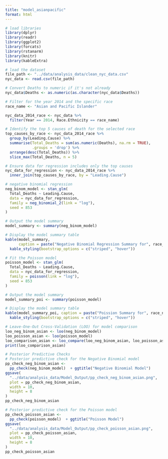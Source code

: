 ```yaml
---
title: "model_asianpacific"
format: html
---
```


```r
# load libraries
library(dplyr)
library(readr)
library(ggplot2)
library(forcats)
library(rstanarm)
library(knitr)
library(kableExtra)
```

```r
# load the dataset 
file_path <- "../data/analysis_data/clean_nyc_data.csv"
nyc_data <- read.csv(file_path)
```

```r
# Convert Deaths to numeric if it's not already
nyc_data$Deaths <- as.numeric(as.character(nyc_data$Deaths))

# Filter for the year 2014 and the specific race
race_name <- "Asian and Pacific Islander"

nyc_data_2014_race <- nyc_data %>%
  filter(Year == 2014, Race.Ethnicity == race_name)

# Identify the top 5 causes of death for the selected race
top_causes_by_race <- nyc_data_2014_race %>%
  group_by(Leading.Cause) %>%
  summarise(Total_Deaths = sum(as.numeric(Deaths), na.rm = TRUE),
            .groups = 'drop') %>%
  arrange(desc(Total_Deaths)) %>%
  slice_max(Total_Deaths, n = 5)

# Ensure data for regression includes only the top causes
nyc_data_for_regression <- nyc_data_2014_race %>%
  inner_join(top_causes_by_race, by = "Leading.Cause")
```

```r
# negative binomial regression
neg_binom_model <- stan_glm(
  Total_Deaths ~ Leading.Cause,
  data = nyc_data_for_regression,
  family = neg_binomial_2(link = "log"),
  seed = 853
)

# Output the model summary
model_summary <- summary(neg_binom_model)

# Display the model summary table
kable(model_summary,
      caption = paste("Negative Binomial Regression Summary for", race_name)) %>%
  kable_styling(bootstrap_options = c("striped", "hover"))
```
```r
# Fit the Poisson model
poisson_model <- stan_glm(
  Total_Deaths ~ Leading.Cause,
  data = nyc_data_for_regression,
  family = poisson(link = "log"),
  seed = 853
)

# Output the model summary
model_summary_poi <- summary(poisson_model)

# Display the model summary table
kable(model_summary_poi, caption = paste("Poission Summary for", race_name)) %>%
  kable_styling(bootstrap_options = c("striped", "hover"))
```


```r
# Leave-One-Out Cross-Validation (LOO) for model comparison
loo_neg_binom_asian <- loo(neg_binom_model)
loo_poisson_asian <- loo(poisson_model)
loo_comparison_asian <- loo_compare(loo_neg_binom_asian, loo_poisson_asian)
print(loo_comparison_asian)
```

```r
# Posterior Predictive Checks
# Posterior predictive check for the Negative Binomial model
pp_check_neg_binom_asian <-
  pp_check(neg_binom_model)  + ggtitle("Negative Binomial Model")
ggsave(
  "../data/analysis_data/Model_Output/pp_check_neg_binom_asian.png",
  plot = pp_check_neg_binom_asian,
  width = 10,
  height = 8
)
pp_check_neg_binom_asian

# Posterior predictive check for the Poisson model
pp_check_poisson_asian <-
  pp_check(poisson_model)  + ggtitle("Poisson Model")
ggsave(
  "../data/analysis_data/Model_Output/pp_check_poisson_asian.png",
  plot = pp_check_poisson_asian,
  width = 10,
  height = 8
)
pp_check_poisson_asian
```




